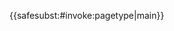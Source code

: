 {{<includeonly>safesubst:</includeonly>#invoke:pagetype|main}}<noinclude>
{{documentation}}
</noinclude>